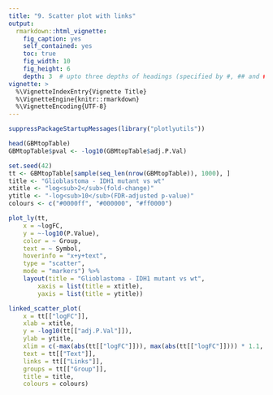 ```yaml
---
title: "9. Scatter plot with links"
output:
  rmarkdown::html_vignette:
    fig_caption: yes
    self_contained: yes
    toc: true
    fig_width: 10
    fig_height: 6
    depth: 3  # upto three depths of headings (specified by #, ## and ###)  
vignette: >
  %\VignetteIndexEntry{Vignette Title}
  %\VignetteEngine{knitr::rmarkdown}
  %\VignetteEncoding{UTF-8}
---
```


```r
suppressPackageStartupMessages(library("plotlyutils"))
```
```r
head(GBMtopTable)
GBMtopTable$pval <- -log10(GBMtopTable$adj.P.Val)
```

```r
set.seed(42)
tt <- GBMtopTable[sample(seq_len(nrow(GBMtopTable)), 1000), ]
title <- "Glioblastoma - IDH1 mutant vs wt"
xtitle <- "log<sub>2</sub>(fold-change)"
ytitle <- "-log<sub>10</sub>(FDR-adjusted p-value)"
colours <- c("#0000ff", "#000000", "#ff0000")

plot_ly(tt, 
    x = ~logFC, 
    y = ~-log10(P.Value),
    color = ~ Group,  
    text = ~ Symbol,
    hoverinfo = "x+y+text",
    type = "scatter", 
    mode = "markers") %>%
    layout(title = "Glioblastoma - IDH1 mutant vs wt",
        xaxis = list(title = xtitle),
        yaxis = list(title = ytitle))
```

```r
linked_scatter_plot(
    x = tt[["logFC"]],
    xlab = xtitle,
    y = -log10(tt[["adj.P.Val"]]),
    ylab = ytitle,
    xlim = c(-max(abs(tt[["logFC"]])), max(abs(tt[["logFC"]]))) * 1.1,
    text = tt[["Text"]],
    links = tt[["Links"]],
    groups = tt[["Group"]],
    title = title,
    colours = colours)

```


